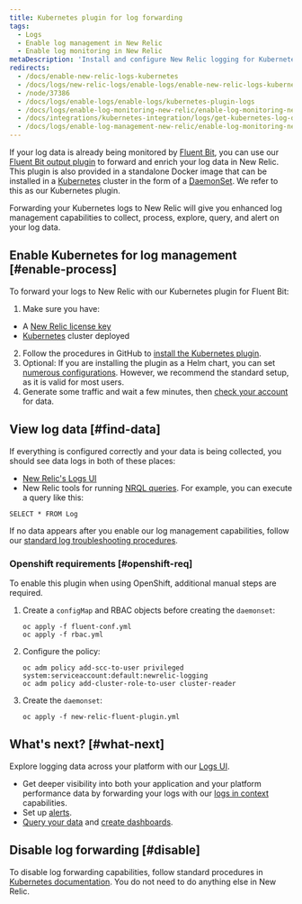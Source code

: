 ```yaml
---
title: Kubernetes plugin for log forwarding
tags:
  - Logs
  - Enable log management in New Relic
  - Enable log monitoring in New Relic
metaDescription: 'Install and configure New Relic logging for Kubernetes, so you can use enhanced log management capabilities.'
redirects:
  - /docs/enable-new-relic-logs-kubernetes
  - /docs/logs/new-relic-logs/enable-logs/enable-new-relic-logs-kubernetes
  - /node/37386
  - /docs/logs/enable-logs/enable-logs/kubernetes-plugin-logs
  - /docs/logs/enable-log-monitoring-new-relic/enable-log-monitoring-new-relic/kubernetes-plugin-log-forwarding
  - /docs/integrations/kubernetes-integration/logs/get-kubernetes-log-data
  - /docs/logs/enable-log-management-new-relic/enable-log-monitoring-new-relic/kubernetes-plugin-log-forwarding
---
```


If your log data is already being monitored by [Fluent Bit](https://fluentbit.io/), you can use our [Fluent Bit output plugin](https://github.com/newrelic/newrelic-fluent-bit-output) to forward and enrich your log data in New Relic. This plugin is also provided in a standalone Docker image that can be installed in a [Kubernetes](https://kubernetes.io/) cluster in the form of a [DaemonSet](https://kubernetes.io/docs/concepts/workloads/controllers/daemonset/). We refer to this as our Kubernetes plugin.

Forwarding your Kubernetes logs to New Relic will give you enhanced log management capabilities to collect, process, explore, query, and alert on your log data.

## Enable Kubernetes for log management [#enable-process]

To forward your logs to New Relic with our Kubernetes plugin for Fluent Bit:

1. Make sure you have:

* A [New Relic license key](/docs/apis/intro-apis/new-relic-api-keys/#ingest-license-key)
* [Kubernetes](https://kubernetes.io/docs/setup/) cluster deployed

2. Follow the procedures in GitHub to [install the Kubernetes plugin](https://github.com/newrelic/helm-charts/tree/master/charts/newrelic-logging#installation).
3. Optional: If you are installing the plugin as a Helm chart, you can set [numerous configurations](https://github.com/newrelic/helm-charts/tree/master/charts/newrelic-logging#configuration). However, we recommend the standard setup, as it is valid for most users.
4. Generate some traffic and wait a few minutes, then [check your account](#find-data) for data.

## View log data [#find-data]

If everything is configured correctly and your data is being collected, you should see data logs in both of these places:

* [New Relic's Logs UI](https://one.newrelic.com/launcher/logger.log-launcher)
* New Relic tools for running [NRQL queries](/docs/chart-builder/use-chart-builder/choose-data/use-advanced-nrql-mode-specify-data). For example, you can execute a query like this:

```
SELECT * FROM Log
```

If no data appears after you enable our log management capabilities, follow our [standard log troubleshooting procedures](/docs/logs/log-management/troubleshooting/no-log-data-appears-ui/).

### Openshift requirements [#openshift-req]

To enable this plugin when using OpenShift, additional manual steps are required.

1. Create a `configMap` and RBAC objects before creating the `daemonset`:

   ```shell
   oc apply -f fluent-conf.yml
   oc apply -f rbac.yml
   ```

2. Configure the policy:

   ```shell
   oc adm policy add-scc-to-user privileged system:serviceaccount:default:newrelic-logging
   oc adm policy add-cluster-role-to-user cluster-reader
   ```
   
3. Create the `daemonset`:

   ```shell
   oc apply -f new-relic-fluent-plugin.yml
   ```

## What's next? [#what-next]

Explore logging data across your platform with our [Logs UI](/docs/logs/log-management/ui-data/use-logs-ui/).

* Get deeper visibility into both your application and your platform performance data by forwarding your logs with our [logs in context](/docs/logs/enable-log-management-new-relic/configure-logs-context/configure-logs-context-apm-agents/) capabilities.
* Set up [alerts](/docs/alerts-applied-intelligence/new-relic-alerts/alert-conditions/create-alert-conditions/).
* [Query your data](/docs/query-your-data/explore-query-data/get-started/introduction-querying-new-relic-data/) and [create dashboards](/docs/query-your-data/explore-query-data/dashboards/introduction-dashboards/).

## Disable log forwarding [#disable]

To disable log forwarding capabilities, follow standard procedures in [Kubernetes documentation](https://github.com/newrelic/helm-charts/tree/master/charts/newrelic-logging#installation). You do not need to do anything else in New Relic.
